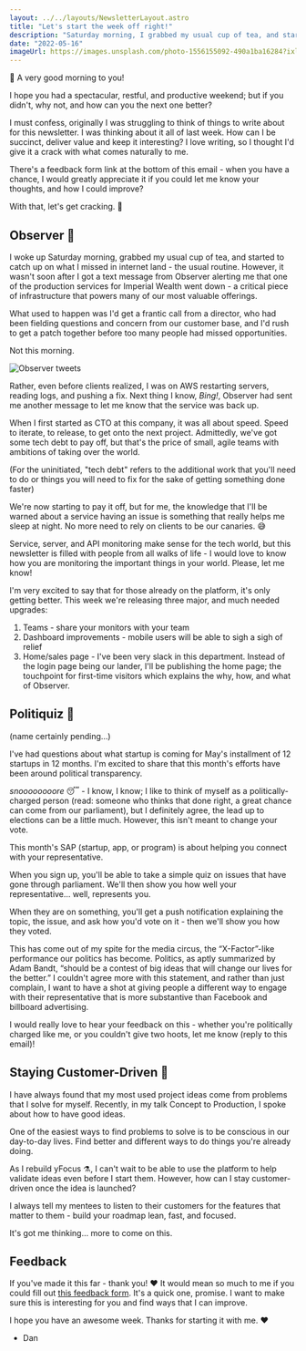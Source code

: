 ```yaml
---
layout: ../../layouts/NewsletterLayout.astro
title: "Let's start the week off right!"
description: "Saturday morning, I grabbed my usual cup of tea, and started to catch up on what I missed in internet land - the usual routine. However..."
date: "2022-05-16"
imageUrl: https://images.unsplash.com/photo-1556155092-490a1ba16284?ixlib=rb-1.2.1&ixid=MnwxMjA3fDB8MHxwaG90by1wYWdlfHx8fGVufDB8fHx8&auto=format&fit=crop&w=1740&q=80
---
```


👋 A very good morning to you!

I hope you had a spectacular, restful, and productive weekend; but if you didn't, why not, and how can you the next one better?

I must confess, originally I was struggling to think of things to write about for this newsletter. I was thinking about it all of last week. How can I be succinct, deliver value and keep it interesting? I love writing, so I thought I'd give it a crack with what comes naturally to me.

There's a feedback form link at the bottom of this email - when you have a chance, I would greatly appreciate it if you could let me know your thoughts, and how I could improve?

With that, let's get cracking. 🚀

## Observer 🔭

I woke up Saturday morning, grabbed my usual cup of tea, and started to catch up on what I missed in internet land - the usual routine. However, it wasn't soon after I got a text message from Observer alerting me that one of the production services for Imperial Wealth went down - a critical piece of infrastructure that powers many of our most valuable offerings.

What used to happen was I'd get a frantic call from a director, who had been fielding questions and concern from our customer base, and I'd rush to get a patch together before too many people had missed opportunities.

Not this morning.

![Observer tweets](/assets/newsletter/2022-05-16/observer.png)

Rather, even before clients realized, I was on AWS restarting servers, reading logs, and pushing a fix. Next thing I know, _Bing!_, Observer had sent me another message to let me know that the service was back up.

When I first started as CTO at this company, it was all about speed. Speed to iterate, to release, to get onto the next project. Admittedly, we've got some tech debt to pay off, but that's the price of small, agile teams with ambitions of taking over the world.

(For the uninitiated, "tech debt" refers to the additional work that you'll need to do or things you will need to fix for the sake of getting something done faster)

We're now starting to pay it off, but for me, the knowledge that I'll be warned about a service having an issue is something that really helps me sleep at night. No more need to rely on clients to be our canaries. 😅

Service, server, and API monitoring make sense for the tech world, but this newsletter is filled with people from all walks of life - I would love to know how you are monitoring the important things in your world. Please, let me know!

I'm very excited to say that for those already on the platform, it's only getting better. This week we're releasing three major, and much needed upgrades:

1. Teams - share your monitors with your team
2. Dashboard improvements - mobile users will be able to sigh a sigh of relief
3. Home/sales page - I've been very slack in this department. Instead of the login page being our lander, I'll be publishing the home page; the touchpoint for first-time visitors which explains the why, how, and what of Observer.

## Politiquiz 📣

(name certainly pending…)

I've had questions about what startup is coming for May's installment of 12 startups in 12 months. I'm excited to share that this month's efforts have been around political transparency.

_snoooooooore_ 😴 - I know, I know; I like to think of myself as a politically-charged person (read: someone who thinks that done right, a great chance can come from our parliament), but I definitely agree, the lead up to elections can be a little much. However, this isn't meant to change your vote.

This month's SAP (startup, app, or program) is about helping you connect with your representative.

When you sign up, you'll be able to take a simple quiz on issues that have gone through parliament. We'll then show you how well your representative… well, represents you.

When they are on something, you'll get a push notification explaining the topic, the issue, and ask how you'd vote on it - then we'll show you how they voted.

This has come out of my spite for the media circus, the “X-Factor”-like performance our politics has become. Politics, as aptly summarized by Adam Bandt, “should be a contest of big ideas that will change our lives for the better.” I couldn't agree more with this statement, and rather than just complain, I want to have a shot at giving people a different way to engage with their representative that is more substantive than Facebook and billboard advertising.

I would really love to hear your feedback on this - whether you're politically charged like me, or you couldn't give two hoots, let me know (reply to this email)!

## Staying Customer-Driven 🔎

I have always found that my most used project ideas come from problems that I solve for myself. Recently, in my talk Concept to Production, I spoke about how to have good ideas.

One of the easiest ways to find problems to solve is to be conscious in our day-to-day lives. Find better and different ways to do things you're already doing.

As I rebuild yFocus ⚗️, I can't wait to be able to use the platform to help validate ideas even before I start them. However, how can I stay customer-driven once the idea is launched?

I always tell my mentees to listen to their customers for the features that matter to them - build your roadmap lean, fast, and focused.

It's got me thinking… more to come on this.

## Feedback

If you've made it this far - thank you! ❤️ It would mean so much to me if you could fill out [this feedback form](https://forms.gle/8gZKxo4ccQ1ZDvR56). It's a quick one, promise. I want to make sure this is interesting for you and find ways that I can improve.

I hope you have an awesome week. Thanks for starting it with me. ❤️

- Dan
